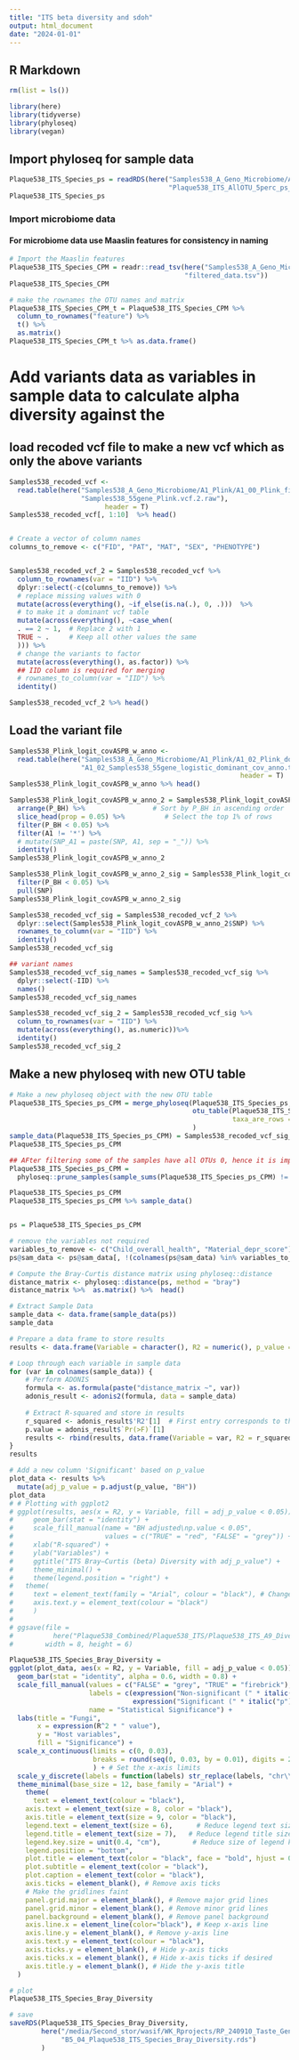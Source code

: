 ```yaml
---
title: "ITS beta diversity and sdoh"
output: html_document
date: "2024-01-01"
---
```


## R Markdown
```r
rm(list = ls())
```

```r
library(here)
library(tidyverse)
library(phyloseq)
library(vegan)
```


## Import phyloseq for sample data
```r
Plaque538_ITS_Species_ps = readRDS(here("Samples538_A_Geno_Microbiome/A2_Maaslin/Microbiome538_files",
                                        "Plaque538_ITS_AllOTU_5perc_ps_17_vars_240306.Rds"))
Plaque538_ITS_Species_ps
```
### Import microbiome data
#### For microbiome data use Maaslin features for consistency in naming
```r
# Import the Maaslin features
Plaque538_ITS_Species_CPM = readr::read_tsv(here("Samples538_A_Geno_Microbiome/A2_Maaslin/Maaslin2_ITS_Species_output/features",
                                            "filtered_data.tsv"))
Plaque538_ITS_Species_CPM

# make the rownames the OTU names and matrix
Plaque538_ITS_Species_CPM_t = Plaque538_ITS_Species_CPM %>% 
  column_to_rownames("feature") %>% 
  t() %>% 
  as.matrix()
Plaque538_ITS_Species_CPM_t %>% as.data.frame()

```




# Add variants data as variables in sample data to calculate alpha diversity against the

## load recoded vcf file to make a new vcf which as only the above variants
```r
Samples538_recoded_vcf <- 
  read.table(here("Samples538_A_Geno_Microbiome/A1_Plink/A1_00_Plink_files",
                  "Samples538_55gene_Plink.vcf.2.raw"),
                        header = T)
Samples538_recoded_vcf[, 1:10]  %>% head()


# Create a vector of column names
columns_to_remove <- c("FID", "PAT", "MAT", "SEX", "PHENOTYPE")


Samples538_recoded_vcf_2 = Samples538_recoded_vcf %>%
  column_to_rownames(var = "IID") %>%
  dplyr::select(-c(columns_to_remove)) %>%
  # replace missing values with 0
  mutate(across(everything(), ~if_else(is.na(.), 0, .)))  %>% 
  # to make it a dominant vcf table
  mutate(across(everything(), ~case_when(
  . == 2 ~ 1,  # Replace 2 with 1
  TRUE ~ .     # Keep all other values the same
  ))) %>%
  # change the variants to factor
  mutate(across(everything(), as.factor)) %>%
  ## IID column is required for merging
  # rownames_to_column(var = "IID") %>% 
  identity()

Samples538_recoded_vcf_2 %>% head()
```
## Load the variant file
```r
Samples538_Plink_logit_covASPB_w_anno <- 
  read.table(here("Samples538_A_Geno_Microbiome/A1_Plink/A1_02_Plink_dominant",
                  "A1_02_Samples538_55gene_logistic_dominant_cov_anno.txt"),
                                                          header = T)
Samples538_Plink_logit_covASPB_w_anno %>% head()

Samples538_Plink_logit_covASPB_w_anno_2 = Samples538_Plink_logit_covASPB_w_anno %>% 
  arrange(P_BH) %>%                 # Sort by P_BH in ascending order
  slice_head(prop = 0.05) %>%          # Select the top 1% of rows
  filter(P_BH < 0.05) %>%
  filter(A1 != '*') %>%
  # mutate(SNP_A1 = paste(SNP, A1, sep = "_")) %>% 
  identity()
Samples538_Plink_logit_covASPB_w_anno_2 

Samples538_Plink_logit_covASPB_w_anno_2_sig = Samples538_Plink_logit_covASPB_w_anno_2 %>%
  filter(P_BH < 0.05) %>%
  pull(SNP)
Samples538_Plink_logit_covASPB_w_anno_2_sig
```

```r
Samples538_recoded_vcf_sig = Samples538_recoded_vcf_2 %>%
  dplyr::select(Samples538_Plink_logit_covASPB_w_anno_2$SNP) %>% 
  rownames_to_column(var = "IID") %>% 
  identity()
Samples538_recoded_vcf_sig

## variant names
Samples538_recoded_vcf_sig_names = Samples538_recoded_vcf_sig %>% 
  dplyr::select(-IID) %>%
  names()
Samples538_recoded_vcf_sig_names 
```
```r
Samples538_recoded_vcf_sig_2 = Samples538_recoded_vcf_sig %>% 
  column_to_rownames(var = "IID") %>% 
  mutate(across(everything(), as.numeric))%>%
  identity()
Samples538_recoded_vcf_sig_2
```

## Make a new phyloseq with new OTU table
```r
# Make a new phyloseq object with the new OTU table
Plaque538_ITS_Species_ps_CPM = merge_phyloseq(Plaque538_ITS_Species_ps,
                                              otu_table(Plaque538_ITS_Species_CPM_t,
                                                        taxa_are_rows = TRUE)
                                              )
sample_data(Plaque538_ITS_Species_ps_CPM) = Samples538_recoded_vcf_sig_2
Plaque538_ITS_Species_ps_CPM

## AFter filtering some of the samples have all OTUs 0, hence it is important to add one to mitigate this problem
Plaque538_ITS_Species_ps_CPM =
  phyloseq::prune_samples(sample_sums(Plaque538_ITS_Species_ps_CPM) != 0, Plaque538_ITS_Species_ps_CPM)

Plaque538_ITS_Species_ps_CPM 
Plaque538_ITS_Species_ps_CPM %>% sample_data()
```

```r
```


```r
ps = Plaque538_ITS_Species_ps_CPM

# remove the variables not required
variables_to_remove <- c("Child_overall_health", "Material_depr_score")
ps@sam_data <- ps@sam_data[, !(colnames(ps@sam_data) %in% variables_to_remove)]

```



```r
# Compute the Bray-Curtis distance matrix using phyloseq::distance
distance_matrix <- phyloseq::distance(ps, method = "bray")
distance_matrix %>%  as.matrix() %>%  head()

# Extract Sample Data
sample_data <- data.frame(sample_data(ps))
sample_data
```


```r
# Prepare a data frame to store results
results <- data.frame(Variable = character(), R2 = numeric(), p_value = numeric())

# Loop through each variable in sample data
for (var in colnames(sample_data)) {
    # Perform ADONIS
    formula <- as.formula(paste("distance_matrix ~", var))
    adonis_result <- adonis2(formula, data = sample_data)
    
    # Extract R-squared and store in results
    r_squared <- adonis_result$'R2'[1]  # First entry corresponds to the variable
    p.value = adonis_result$`Pr(>F)`[1]
    results <- rbind(results, data.frame(Variable = var, R2 = r_squared, p_value = p.value))
}
results

```


```r
# Add a new column 'Significant' based on p_value
plot_data <- results %>%
  mutate(adj_p_value = p.adjust(p_value, "BH")) 
plot_data
# # Plotting with ggplot2
# ggplot(results, aes(x = R2, y = Variable, fill = adj_p_value < 0.05)) +
#     geom_bar(stat = "identity") +
#     scale_fill_manual(name = "BH adjusted\np.value < 0.05",
#                       values = c("TRUE" = "red", "FALSE" = "grey")) + # Map TRUE/FALSE to colors
#     xlab("R-squared") +
#     ylab("Variables") +
#     ggtitle("ITS Bray–Curtis (beta) Diversity with adj_p_value") +
#     theme_minimal() +
#     theme(legend.position = "right") +
#   theme(
#     text = element_text(family = "Arial", colour = "black"), # Change font family to Arial
#     axis.text.y = element_text(colour = "black")
#     )
# 
# ggsave(file =
#          here("Plaque538_Combined/Plaque538_ITS/Plaque538_ITS_A9_Diversity/ITS_Bray_Diversity.png"),
#        width = 8, height = 6)
```


```r
Plaque538_ITS_Species_Bray_Diversity = 
ggplot(plot_data, aes(x = R2, y = Variable, fill = adj_p_value < 0.05)) +
  geom_bar(stat = "identity", alpha = 0.6, width = 0.8) +
  scale_fill_manual(values = c("FALSE" = "grey", "TRUE" = "firebrick"),
                    labels = c(expression("Non-significant (" * italic("p") * " ≥ 0.05)"), 
                               expression("Significant (" * italic("p") * " < 0.05)")), 
                    name = "Statistical Significance") + 
  labs(title = "Fungi",
       x = expression(R^2 * " value"),
       y = "Host variables",
       fill = "Significance") +
  scale_x_continuous(limits = c(0, 0.03),
                     breaks = round(seq(0, 0.03, by = 0.01), digits = 2)
                     ) + # Set the x-axis limits
  scale_y_discrete(labels = function(labels) str_replace(labels, "chr\\d+[_]+\\d+_", "")) +
  theme_minimal(base_size = 12, base_family = "Arial") +
    theme(
      text = element_text(colour = "black"),
    axis.text = element_text(size = 8, color = "black"),
    axis.title = element_text(size = 9, color = "black"),
    legend.text = element_text(size = 6),      # Reduce legend text size
    legend.title = element_text(size = 7),   # Reduce legend title size
    legend.key.size = unit(0.4, "cm"),        # Reduce size of legend keys
    legend.position = "bottom",
    plot.title = element_text(color = "black", face = "bold", hjust = 0.5, size = 9),
    plot.subtitle = element_text(color = "black"),
    plot.caption = element_text(color = "black"),
    axis.ticks = element_blank(), # Remove axis ticks
    # Make the gridlines faint
    panel.grid.major = element_blank(), # Remove major grid lines
    panel.grid.minor = element_blank(), # Remove minor grid lines
    panel.background = element_blank(), # Remove panel background
    axis.line.x = element_line(color="black"), # Keep x-axis line
    axis.line.y = element_blank(), # Remove y-axis line
    axis.text.y = element_text(colour = "black"),
    axis.ticks.y = element_blank(), # Hide y-axis ticks
    axis.ticks.x = element_blank(), # Hide x-axis ticks if desired
    axis.title.y = element_blank(), # Hide the y-axis title
  )

# plot
Plaque538_ITS_Species_Bray_Diversity

# save
saveRDS(Plaque538_ITS_Species_Bray_Diversity,
        here("/media/Second_stor/wasif/WK_Rprojects/RP_240910_Taste_Genes_Analysis_2/Samples538_B_MicrbiomeQTL/B5_Diversity",
             "B5_04_Plaque538_ITS_Species_Bray_Diversity.rds")
        )
```